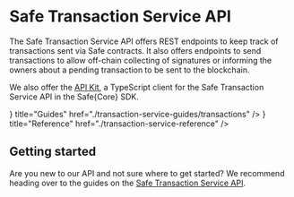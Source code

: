
# Safe Transaction Service API

The Safe Transaction Service API offers REST endpoints to keep track of transactions sent via Safe contracts. It also offers endpoints to send transactions to allow off-chain collecting of signatures or informing the owners about a pending transaction to be sent to the blockchain.

We also offer the [API Kit](../sdk/api-kit), a TypeScript client for the Safe Transaction Service API in the Safe\{Core\} SDK.

<Cards>
  <Card icon={<Guides />} title="Guides" href="./transaction-service-guides/transactions" />
  <Card icon={<Reference />} title="Reference" href="./transaction-service-reference" />
</Cards>

## Getting started

Are you new to our API and not sure where to get started? We recommend heading over to the guides on the [Safe Transaction Service API](../core-api/transaction-service-guides/transactions.mdx).

